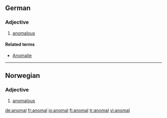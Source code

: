 ==German==

===Adjective===
{{de-adj|comparative=anomaler|superlative=anomalsten}}

# [[anomalous]]

====Related terms====
*[[Anomalie]]

----

==Norwegian==
===Adjective===
{{infl|no|adjective}}

# [[anomalous]]

[[de:anomal]]
[[fr:anomal]]
[[io:anomal]]
[[fi:anomal]]
[[tr:anomal]]
[[vi:anomal]]